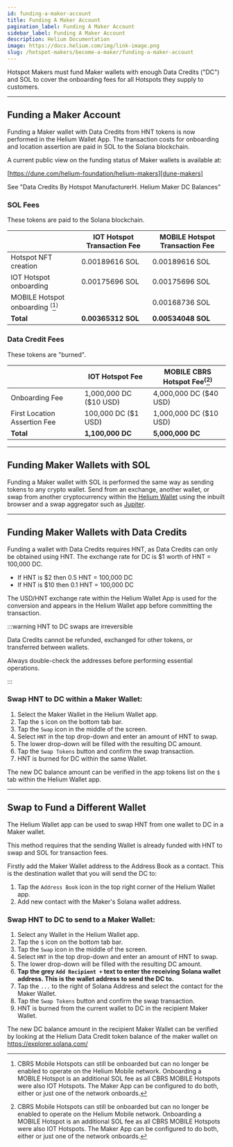 ```yaml
---
id: funding-a-maker-account
title: Funding A Maker Account
pagination_label: Funding A Maker Account
sidebar_label: Funding A Maker Account
description: Helium Documentation
image: https://docs.helium.com/img/link-image.png
slug: /hotspot-makers/become-a-maker/funding-a-maker-account
---
```


Hotspot Makers must fund Maker wallets with enough Data Credits ("DC") and SOL to cover the
onboarding fees for all Hotspots they supply to customers.

---

## Funding a Maker Account

Funding a Maker wallet with Data Credits from HNT tokens is now performed in the Helium Wallet App.
The transaction costs for onboarding and location assertion are paid in SOL to the Solana
blockchain.

A current public view on the funding status of Maker wallets is available at:

[https://dune.com/helium-foundation/helium-makers][dune-makers]

See "Data Credits By Hotspot ManufacturerH. Helium Maker DC Balances"

### SOL Fees

These tokens are paid to the Solana blockchain.

|                                                        | IOT Hotspot Transaction Fee | MOBILE Hotspot Transaction Fee |
| ------------------------------------------------------ | --------------------------- | ------------------------------ |
| Hotspot NFT creation                                   | 0.00189616 SOL              | 0.00189616 SOL                 |
| IOT Hotspot onboarding                                 | 0.00175696 SOL              | 0.00175696 SOL                 |
| MOBILE Hotspot onboarding <sup>(</sup>[^1]<sup>)</sup> |                             | 0.00168736 SOL                 |
| **Total**                                              | **0.00365312 SOL**          | **0.00534048 SOL**             |

[^1]:
    CBRS Mobile Hotspots can still be onboarded but can no longer be enabled to operate on the
    Helium Mobile network. Onboarding a MOBILE Hotspot is an additional SOL fee as all CBRS MOBILE
    Hotspots were also IOT Hotspots. The Maker App can be configured to do both, either or just one
    of the network onboards.

### Data Credit Fees

These tokens are "burned".

|                              | IOT Hotspot Fee        | MOBILE CBRS Hotspot Fee<sup>(</sup>[^1]<sup>)</sup> |
| ---------------------------- | ---------------------- | --------------------------------------------------- |
| Onboarding Fee               | 1,000,000 DC ($10 USD) | 4,000,000 DC ($40 USD)                              |
| First Location Assertion Fee | 100,000 DC ($1 USD)    | 1,000,000 DC ($10 USD)                              |
| **Total**                    | **1,100,000 DC**       | **5,000,000 DC**                                    |

---

## Funding Maker Wallets with SOL

Funding a Maker wallet with SOL is performed the same way as sending tokens to any crypto wallet.
Send from an exchange, another wallet, or swap from another cryptocurrency within the [Helium
Wallet][helium-wallet] using the inbuilt browser and a swap aggregator such as [Jupiter][jupiter].

---

## Funding Maker Wallets with Data Credits

Funding a wallet with Data Credits requires HNT, as Data Credits can only be obtained using HNT. The
exchange rate for DC is \$1 worth of HNT = 100,000 DC.

- If HNT is $2 then 0.5 HNT = 100,000 DC
- If HNT is $10 then 0.1 HNT = 100,000 DC

The USD/HNT exchange rate within the Helium Wallet App is used for the conversion and appears in the
Helium Wallet app before committing the transaction.

:::warning HNT to DC swaps are irreversible

Data Credits cannot be refunded, exchanged for other tokens, or transferred between wallets.

Always double-check the addresses before performing essential operations.

:::

### Swap HNT to DC within a Maker Wallet:

1. Select the Maker Wallet in the Helium Wallet app.
1. Tap the `$` icon on the bottom tab bar.
1. Tap the `Swap` icon in the middle of the screen.
1. Select `HNT` in the top drop-down and enter an amount of HNT to swap.
1. The lower drop-down will be filled with the resulting DC amount.
1. Tap the `Swap Tokens` button and confirm the swap transaction.
1. HNT is burned for DC within the same Wallet.

The new DC balance amount can be verified in the app tokens list on the `$` tab within the Helium
Wallet app.

---

## Swap to Fund a Different Wallet

The Helium Wallet app can be used to swap HNT from one wallet to DC in a Maker wallet.

This method requires that the sending Wallet is already funded with HNT to swap and SOL for
transaction fees.

Firstly add the Maker Wallet address to the Address Book as a contact. This is the destination
wallet that you will send the DC to:

1. Tap the `Address Book` icon in the top right corner of the Helium Wallet app.
1. Add new contact with the Maker's Solana wallet address.

### Swap HNT to DC to send to a Maker Wallet:

1. Select any Wallet in the Helium Wallet app.
1. Tap the `$` icon on the bottom tab bar.
1. Tap the `Swap` icon in the middle of the screen.
1. Select `HNT` in the top drop-down and enter an amount of HNT to swap.
1. The lower drop-down will be filled with the resulting DC amount.
1. **Tap the grey `Add Recipient +` text to enter the receiving Solana wallet address. This is the
   wallet address to send the DC to.**
1. Tap the `...` to the right of Solana Address and select the contact for the Maker Wallet.
1. Tap the `Swap Tokens` button and confirm the swap transaction.
1. HNT is burned from the current wallet to DC in the recipient Maker Wallet.

The new DC balance amount in the recipient Maker Wallet can be verified by looking at the Helium
Data Credit token balance of the maker wallet on https://explorer.solana.com/

[dune-makers]: https://dune.com/helium-foundation/helium-makers
[helium-wallet]: /wallets/helium-wallet-app
[jupiter]: https://jup.ag/swap
[hip-69]: https://github.com/helium/HIP/blob/main/0069-reassertion-fee-reduction.md
[hip-81]:
  https://github.com/helium/HIP/blob/main/0091-data-driven-extension-reduced-iot-assertion-cost.md
